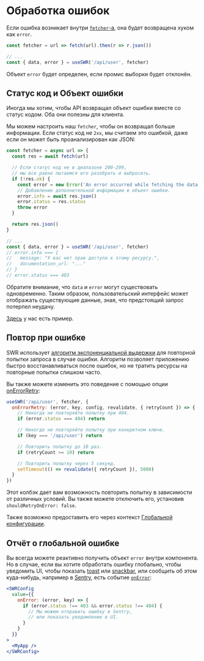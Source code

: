 
# Обработка ошибок

Если ошибка возникает внутри [`fetcher`-а](/docs/data-fetching), она будет
возвращена хуком как `error`.

```js
const fetcher = url => fetch(url).then(r => r.json())

// ...
const { data, error } = useSWR('/api/user', fetcher)
```

Объект `error` будет определен, если промис выборки будет отклонён.

## Статус код и Объект ошибки

Иногда мы хотим, чтобы API возвращал объект ошибки вместе со статус кодом. Оба
они полезны для клиента.

Мы можем настроить наш `fetcher`, чтобы он возвращал больше информации. Если
статус код не `2xx`, мы считаем это ошибкой, даже если он может быть
проанализирован как JSON:

```js
const fetcher = async url => {
  const res = await fetch(url)

  // Если статус код не в диапазоне 200-299,
  // мы все равно пытаемся его разобрать и выбросить.
  if (!res.ok) {
    const error = new Error('An error occurred while fetching the data.')
    // Добавление дополнительной информации в объект ошибки.
    error.info = await res.json()
    error.status = res.status
    throw error
  }

  return res.json()
}

// ...
const { data, error } = useSWR('/api/user', fetcher)
// error.info === {
//   message: "У вас нет прав доступа к этому ресурсу.",
//   documentation_url: "..."
// }
// error.status === 403
```

<Callout>
  Обратите внимание, что <code>data</code> и <code>error</code> могут
  существовать одновременно. Таким образом, пользовательский интерфейс может
  отображать существующие данные, зная, что предстоящий запрос потерпел неудачу.
</Callout>

[Здесь](/examples/error-handling) у нас есть пример.

## Повтор при ошибке

SWR использует
[алгоритм экспоненциальной выдержки](https://ru.wikipedia.org/wiki/Экспоненциальная_выдержка)
для повторной попытки запроса в случае ошибки. Алгоритм позволяет приложению
быстро восстанавливаться после ошибок, но не тратить ресурсы на повторные
попытки слишком часто.

Вы также можете изменить это поведение с помощью опции
[onErrorRetry](/docs/options#опции):

```js
useSWR('/api/user', fetcher, {
  onErrorRetry: (error, key, config, revalidate, { retryCount }) => {
    // Никогда не повторяйте попытку при 404.
    if (error.status === 404) return

    // Никогда не повторяйте попытку при конкретном ключе.
    if (key === '/api/user') return

    // Повторить попытку до 10 раз.
    if (retryCount >= 10) return

    // Повторить попытку через 5 секунд.
    setTimeout(() => revalidate({ retryCount }), 5000)
  }
})
```

Этот колбэк дает вам возможность повторить попытку в зависимости от различных
условий. Вы также можете отключить его, установив `shouldRetryOnError: false`.

Также возможно предоставить его через контекст
[Глобальной конфигурации](/docs/global-configuration).

## Отчёт о глобальной ошибке

Вы всегда можете реактивно получить объект `error` внутри компонента. Но в
случае, если вы хотите обработать ошибку глобально, чтобы уведомить UI, чтобы
показать [toast](https://vercel.com/design/toast) или
[snackbar](https://material.io/components/snackbars), или сообщить об этом
куда-нибудь, например в [Sentry](https://sentry.io), есть событие
[`onError`](/docs/options#опции):

```jsx
<SWRConfig
  value={{
    onError: (error, key) => {
      if (error.status !== 403 && error.status !== 404) {
        // Мы можем отправить ошибку в Sentry,
        // или показать уведомление в UI.
      }
    }
  }}
>
  <MyApp />
</SWRConfig>
```
